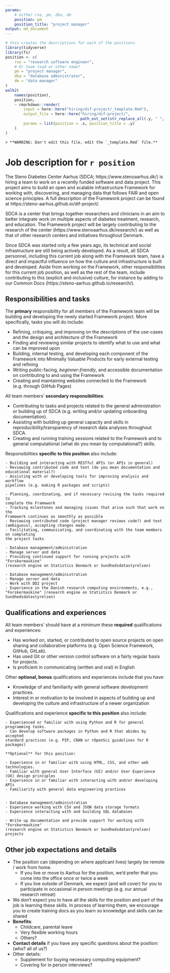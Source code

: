 ```yaml
---
params:
    # either rse, pm, dba, dm
    position: pm
    position_title: "project manager"
output: md_document
---
```


```r
# this creates the descriptions for each of the positions.
library(tidyverse)
library(fs)
position <- c(
    rse = "research software engineer",
    # Or team lead or other name?
    pm = "project manager",
    dba = "database administrator",
    dm = "data manager"
)
walk2(
    names(position),
    position,
    ~ rmarkdown::render(
        input = here::here("hiring/dif-project/_template.Rmd"),
        output_file = here::here("hiring/dif-project/", 
                                 path_ext_set(str_replace_all(.y, " ", "-"), ".md")),
        params = list(position = .x, position_title = .y)
    ) 
)
```

```asis
> **WARNING: Don't edit this file, edit the `_template.Rmd` file.**
```

# Job description for `r position`

<!--
Some resources for writing job descriptions:

- http://www.fortefoundation.org/site/DocServer/gendered_wording_JPSP.pdf?docID=16121
- https://www.linkedin.com/business/talent/blog/talent-acquisition/must-dos-for-writing-inclusive-job-descriptions
- https://harver.com/blog/inclusive-job-descriptions/
-->

The Steno Diabetes Center Aarhus (SDCA; https://www.stenoaarhus.dk/) is hiring
a team to work on a recently funded software and data project. This project
aims to build an open and scalable infrastructure Framework for working with,
discovering, and managing data that follows FAIR and open science principles.
A full description of the Framework project can be found at 
https://steno-aarhus.github.io/dif-project/.

SDCA is a center that brings together researchers and clinicians in an aim to
better integrate work on multiple aspects of diabetes treatment, research, and
education. The Framework project will be largely contributing to the research of
the center (https://www.stenoaarhus.dk/research/) as well as that of other
research centers and initiatives throughout Denmark.

Since SDCA was started only a few years ago, its technical and social
infrastructure are still being actively developed. As a result, all SDCA
personnel, including this current job along with the Framework team, have a
direct and impactful influence on how the culture and infrastructure is built
and developed. Aside from working on the Framework, other responsibilities for
this current job position, as well as the rest of the team, include contributing
to this (explicit and inclusive) culture, for instance by adding to our Common
Docs (https://steno-aarhus.github.io/research/).

## Responsibilities and tasks

The **primary** responsibility for all members of the Framework team will be
building and developing the newly started Framework project. More specifically,
tasks you will do include:

- Refining, critiquing, and improving on the descriptions of the use-cases and 
the design and architecture of the Framework
- Finding and reviewing similar projects to identify what to use and what can be
improved upon
- Building, internal testing, and developing each component of the Framework into
Minimally Valuable Products for early external testing and refining
- Writing public-facing, *beginner-friendly*, and accessible documentation on
contributing to and using the Framework
- Creating and maintaining websites connected to the Framework (e.g. through
GitHub Pages)

All team members' **secondary responsibilities**:

- Contributing to tasks and projects related to the general administration or
building up of SDCA (e.g. writing and/or updating onboarding documentation).
- Assisting with building up general capacity and skills in
reproducibility/transparency of research data analyses throughout SDCA.
- Creating and running training sessions related to the Framework and to general
computational (what do you mean by computational?) skills.

Responsibilities **specific to this position** also include:

```asis
- Building and interacting with RESTful APIs (or APIs in general)
- Reviewing contributed code and text (do you mean documentation and educational material?)
- Assisting with or developing tools for improving analysis and workflow
pipelines (e.g. making R packages and scripts)
```

```asis
- Planning, coordinating, and if necessary revising the tasks required to
complete the Framework
- Tracking milestones and managing issues that arise such that work on the
Framework continues as smoothly as possible
- Reviewing contributed code (project manager reviews code?) and text (ambiguous), accepting changes made.
- Facilitating, communicating, and coordinating with the team members on completing
the project tasks
```

```asis
- Database management/administration
- Manage server and data
- Providing continued support for running projects with "Forskermaskine" 
(research engine on Statistics Denmark or Sundhedsdatastyrelsen)
```

```asis
- Database management/administration
- Manage server and data
- Work with DD2 project
- Experience in the Danish research computing environments, e.g.,
"Forskermaskine" (research engine on Statistics Denmark or Sundhedsdatastyrelsen)
```

## Qualifications and experiences

All team members' should have at a minimum these **required** qualifications 
and experiences:

- Has worked on, started, or contributed to open source projects on open sharing
and collaborative platforms (e.g. Open Science Framework, GitHub, GitLab).
- Has used Git or other version control software on a fairly regular basis for
projects.
- Is proficient in communicating (written and oral) in English

Other **optional, bonus** qualifications and experiences include that you have:

- Knowledge of and familiarity with general software development practices.
- Interest in or motivation to be involved in aspects of building up and
developing the culture and infrastructure of a newer organization

Qualifications and experience **specific to this position** also include:

```asis
- Experienced or familiar with using Python and R for general programming tasks.
- Can develop software packages in Python and R that abides by accepted
standard practices (e.g. PIP, CRAN or rOpenSci guidelines for R packages)

**Optional** for this position:

- Experience in or familiar with using HTML, CSS, and other web technologies.
- Familiar with general User Interface (UI) and/or User Experience (UX) design principles
- Experience in or familiar with interacting with and/or developing APIs
- Familiarity with general data engineering practices
```

```asis
```

```asis
- Database management/administration
- Experience working with CSV and JSON data storage formats
- Experience interacting with and building SQL databases
```

```asis
- Write up documentation and provide support for working with "Forskermaskine" 
(research engine on Statistics Denmark or Sundhedsdatastyrelsen) projects
```

## Other job expectations and details

- The position can (depending on where applicant lives) largely be remote / work from home.
    - If you live or move to Aarhus for the position, we'd prefer that you come
    into the office once or twice a week
    - If you live outside of Denmark, we expect (and will cover) for you to
    participate in occasional in person meetings (e.g. our annual research retreat)
- We don't expect you to have all the skills for the position and part of the
job is learning these skills. In process of learning them, we encourage you to
create training docs as you learn so knowledge and skills can be shared
- **Benefits**:
    - Childcare, parental leave
    - Very flexible working hours
    - Others?
- **Contact details** if you have any specific questions about the position: (who? all of us?)
- Other details:
    - Supplement for buying necessary computing equipment?
    - Covering for in person interviews?
